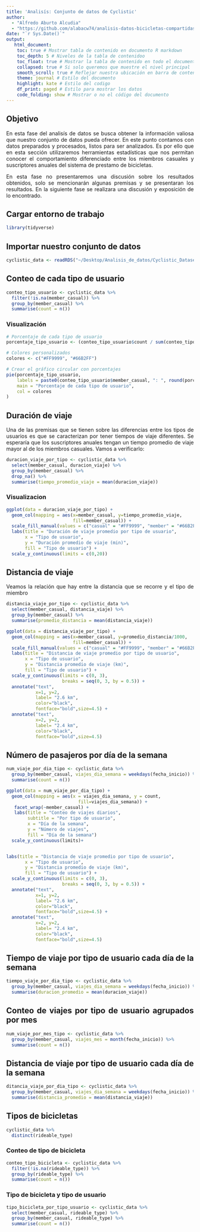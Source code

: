 ```yaml
---
title: 'Analisís: Conjunto de datos de Cyclistic'
author: 
  - "Alfredo Aburto Alcudia"
  - "https://github.com/alabacw74/analisis-datos-bicicletas-compartidas"
date: "`r Sys.Date()`"
output:
   html_document:
    toc: true # Mostrar tabla de contenido en documento R markdown
    toc_depth: 5 # Niveles de la tabla de contenidoo
    toc_float: true # Mostrar la tabla de contenido en todo el documento
    collapsed: true # Si solo queremos que muestre el nivel principal
    smooth_scroll: true # Reflejar nuestra ubicación en barra de contenido
    theme: journal # Estilo del documento
    highlight: kate # Estilo del codigo
    df_print: paged # Estilo para mostrar los datos
    code_folding: show # Mostrar o no el código del documento
---
```


<div style="text-align: justify;">

## Objetivo

En esta fase del analisís de datos se busca obtener la información valiosa que
nuestro conjunto de datos pueda ofrecer. En este punto contamos con datos
preparados y procesados, listos para ser analizados. Es por ello que en esta
sección utilizaremos herramientas estadísticas que nos permitan conocer el 
comportamiento diferenciado entre los miembros casuales y suscriptores anuales
del sistema de prestamo de bicicletas.

En esta fase no presentaremos una discusión sobre los resultados obtenidos, 
solo se mencionarán algunas premisas y se presentaran los resultados. En
la siguiente fase se realizara una discusión y exposición de lo encontrado.

## Cargar entorno de trabajo

```r
library(tidyverse)
```

## Importar nuestro conjunto de datos

```r
cyclistic_data <- readRDS("~/Desktop/Analisis_de_datos/Cyclistic_Datasets/cyclistic_data.rds")
```

## Conteo de cada tipo de usuario

```r
conteo_tipo_usuario <- cyclistic_data %>%
  filter(!is.na(member_casual)) %>%
  group_by(member_casual) %>%
  summarise(count = n())
```

### Visualización

```r
# Porcentaje de cada tipo de usuario
porcentaje_tipo_usuario <- (conteo_tipo_usuario$count / sum(conteo_tipo_usuario$count)) * 100

# Colores personalizados
colores <- c("#FF9999", "#66B2FF")

# Crear el gráfico circular con porcentajes
pie(porcentaje_tipo_usuario, 
    labels = paste0(conteo_tipo_usuario$member_casual, ": ", round(porcentaje_tipo_usuario, 1), "%"),
    main = "Porcentaje de cada tipo de usuario",
    col = colores
)
```


## Duración de viaje

Una de las premisas que se tienen sobre las diferencias entre los tipos de
usuarios es que se caracterizan por tener tiempos de viaje diferentes. Se
esperaría que los suscriptores anuales tengan un tiempo promedio de viaje
mayor al de los miembros casuales. Vamos a verificarlo:

```r
duracion_viaje_por_tipo <- cyclistic_data %>% 
  select(member_casual, duracion_viaje) %>% 
  group_by(member_casual) %>% 
  drop_na() %>% 
  summarise(tiempo_promedio_viaje = mean(duracion_viaje))
```

### Visualizacion

```r
ggplot(data = duracion_viaje_por_tipo) +
  geom_col(mapping = aes(x=member_casual, y=tiempo_promedio_viaje,
                         fill=member_casual)) +
  scale_fill_manual(values = c("casual" = "#FF9999", "member" = "#66B2FF")) +  
  labs(title = "Duración de viaje promedio por tipo de usuario",
       x = "Tipo de usuario",
       y = "Duración promedio de viaje (min)",
       fill = "Tipo de usuario") +
  scale_y_continuous(limits = c(0,20))
```


## Distancia de viaje

Veamos la relación que hay entre la distancia que se recorre y el tipo de
miembro

```r
distancia_viaje_por_tipo <- cyclistic_data %>% 
  select(member_casual, distancia_viaje) %>% 
  group_by(member_casual) %>% 
  summarise(promedio_distancia = mean(distancia_viaje))
```

```r
ggplot(data = distancia_viaje_por_tipo) +
  geom_col(mapping = aes(x=member_casual, y=promedio_distancia/1000,
                         fill=member_casual)) +
  scale_fill_manual(values = c("casual" = "#FF9999", "member" = "#66B2FF")) +  
  labs(title = "Distancia de viaje promedio por tipo de usuario",
       x = "Tipo de usuario",
       y = "Distancia promedio de viaje (km)",
       fill = "Tipo de usuario") +
  scale_y_continuous(limits = c(0, 3),
                     breaks = seq(0, 3, by = 0.5)) +
  annotate("text",
           x=1, y=2,
           label= "2.6 km",
           color="black",
           fontface="bold",size=4.5) +
  annotate("text",
           x=2, y=2,
           label= "2.4 km",
           color="black",
           fontface="bold",size=4.5)
```
## Número de pasajeros por día de la semana

```r
num_viaje_por_dia_tipo <- cyclistic_data %>%
  group_by(member_casual, viajes_dia_semana = weekdays(fecha_inicio)) %>%
  summarise(count = n())

```

```r
ggplot(data = num_viaje_por_dia_tipo) +
  geom_col(mapping = aes(x = viajes_dia_semana, y = count,
                           fill=viajes_dia_semana)) +
   facet_wrap(~member_casual) +
   labs(title = "Conteo de viajes diarios",
        subtitle = "Por tipo de usuario",
        x = "Día de la semana",
        y = "Número de viajes",
        fill = "Día de la semana") 
  scale_y_continuous(limits)+


labs(title = "Distancia de viaje promedio por tipo de usuario",
       x = "Tipo de usuario",
       y = "Distancia promedio de viaje (km)",
       fill = "Tipo de usuario") +
  scale_y_continuous(limits = c(0, 3),
                     breaks = seq(0, 3, by = 0.5)) +
  annotate("text",
           x=1, y=2,
           label= "2.6 km",
           color="black",
           fontface="bold",size=4.5) +
  annotate("text",
           x=2, y=2,
           label= "2.4 km",
           color="black",
           fontface="bold",size=4.5)
```

## Tiempo de viaje por tipo de usuario cada día de la semana

```r
tiempo_viaje_por_dia_tipo <- cyclistic_data %>% 
  group_by(member_casual, viajes_dia_semana = weekdays(fecha_inicio)) %>% 
  summarise(duracion_promedio = mean(duracion_viaje))
```

## Conteo de viajes por tipo de usuario agrupados por mes

```r
num_viaje_por_mes_tipo <- cyclistic_data %>% 
  group_by(member_casual, viajes_mes = month(fecha_inicio)) %>% 
  summarise(count = n())
```


## Distancia de viaje por tipo de usuario cada día de la semana

```r
ditancia_viaje_por_dia_tipo <- cyclistic_data %>% 
  group_by(member_casual, viajes_dia_semana = weekdays(fecha_inicio)) %>% 
  summarise(distancia_promedio = mean(distancia_viaje))
```

## Tipos de bicicletas

```r
cyclistic_data %>% 
  distinct(rideable_type)
```
### Conteo de tipo de bicicleta

```r
conteo_tipo_bicicleta <- cyclistic_data %>%
  filter(!is.na(rideable_type)) %>%
  group_by(rideable_type) %>%
  summarise(count = n())
```
### Tipo de bicicleta y tipo de usuario

```r
tipo_bicicleta_por_tipo_usuario <- cyclistic_data %>% 
  select(member_casual, rideable_type) %>% 
  group_by(member_casual, rideable_type) %>% 
  summarise(count = n())
```


</div>